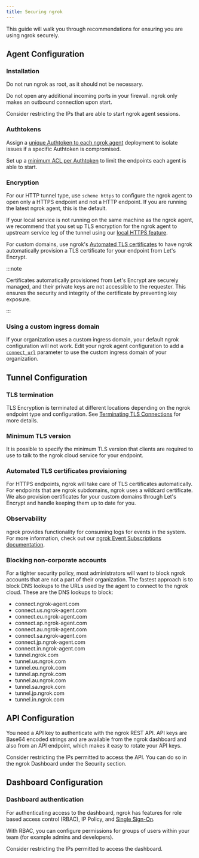 ```yaml
---
title: Securing ngrok
---
```


This guide will walk you through recommendations for ensuring you are using ngrok securely.

## Agent Configuration

### Installation

Do not run ngrok as root, as it should not be necessary.

Do not open any additional incoming ports in your firewall. ngrok only makes an outbound connection upon start.

Consider restricting the IPs that are able to start ngrok agent sessions.

### Authtokens

Assign a [unique Authtoken to each ngrok agent](/agent/#authtokens) deployment to isolate issues if a specific Authtoken is compromised.

Set up a [minimum ACL per Authtoken](/agent/#authtoken-acls) to limit the endpoints each agent is able to start.

### Encryption

For our HTTP tunnel type, use `scheme https` to configure the ngrok agent to open only a HTTPS endpoint and not a HTTP endpoint. If you are running the latest ngrok agent, this is the default.

If your local service is not running on the same machine as the ngrok agent, we recommend that you set up TLS encryption for the ngrok agent to upstream service leg of the tunnel using our [local HTTPS feature](/universal-gateway/http/#https-forwarding).

For custom domains, use ngrok's [Automated TLS certificates](/universal-gateway/tls-certificates/#automated) to have ngrok automatically provision a TLS certificate for your endpoint from Let's Encrypt.

:::note

Certificates automatically provisioned from Let's Encrypt are securely managed, and their private keys are not accessible to the requester. This ensures the security and integrity of the certificate by preventing key exposure.

:::

### Using a custom ingress domain

If your organization uses a custom ingress domain, your default ngrok configuration will not work. Edit your ngrok agent configuration to add a [`connect_url`](/agent/config/v3/#connect_url) parameter to use the custom ingress domain of your organization.

## Tunnel Configuration

### TLS termination

TLS Encryption is terminated at different locations depending on the ngrok endpoint type and configuration. 
See [Terminating TLS Connections](/universal-gateway/tls-termination/) for more details.

### Minimum TLS version

It is possible to specify the minimum TLS version that clients are required to use to talk to the ngrok cloud service for your endpoint.

### Automated TLS certificates provisioning

For HTTPS endpoints, ngrok will take care of TLS certificates automatically. For endpoints that are ngrok subdomains, ngrok uses a wildcard certificate. We also provision certificates for your custom domains through Let's Encrypt and handle keeping them up to date for you.

### Observability

ngrok provides functionality for consuming logs for events in the system. For more information, check out our [ngrok Event Subscriptions documentation](/obs/).

### Blocking non-corporate accounts

For a tighter security policy, most administrators will want to block ngrok accounts that are not a part of their organization. The fastest approach is to block DNS lookups to the URLs used by the agent to connect to the ngrok cloud. These are the DNS lookups to block:

- connect.ngrok-agent.com
- connect.us.ngrok-agent.com
- connect.eu.ngrok-agent.com
- connect.ap.ngrok-agent.com
- connect.au.ngrok-agent.com
- connect.sa.ngrok-agent.com
- connect.jp.ngrok-agent.com
- connect.in.ngrok-agent.com
- tunnel.ngrok.com
- tunnel.us.ngrok.com
- tunnel.eu.ngrok.com
- tunnel.ap.ngrok.com
- tunnel.au.ngrok.com
- tunnel.sa.ngrok.com
- tunnel.jp.ngrok.com
- tunnel.in.ngrok.com

## API Configuration

You need a API key to authenticate with the ngrok REST API. API keys are Base64 encoded strings and are available from the ngrok dashboard and also from an API endpoint, which makes it easy to rotate your API keys.

Consider restricting the IPs permitted to access the API. You can do so in the ngrok Dashboard under the Security section.

## Dashboard Configuration

### Dashboard authentication

For authenticating access to the dashboard, ngrok has features for role based access control (RBAC), IP Policy, and [Single Sign-On](/iam/sso/).

With RBAC, you can configure permissions for groups of users within your team (for example admins and developers).

Consider restricting the IPs permitted to access the dashboard.
